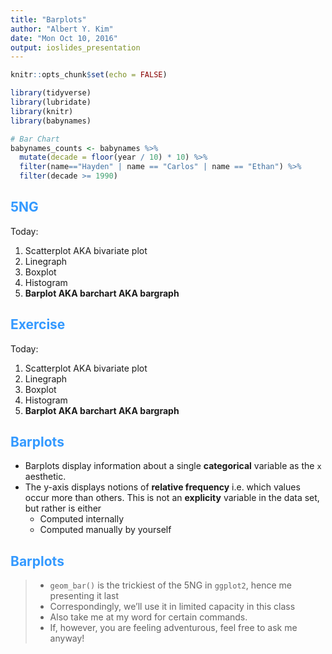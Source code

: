 ```yaml
---
title: "Barplots"
author: "Albert Y. Kim"
date: "Mon Oct 10, 2016"
output: ioslides_presentation
---
```


<style>
h2 { 
 color: #3399ff;		
}
h3 { 
 color: #3399ff;		
}
slides > slide.backdrop {
  background: white;
}
</style>

```r
knitr::opts_chunk$set(echo = FALSE)
```

```r
library(tidyverse)
library(lubridate)
library(knitr)
library(babynames)
```

```r
# Bar Chart
babynames_counts <- babynames %>% 
  mutate(decade = floor(year / 10) * 10) %>% 
  filter(name=="Hayden" | name == "Carlos" | name == "Ethan") %>% 
  filter(decade >= 1990)
```


## 5NG

Today:

1. Scatterplot AKA bivariate plot
1. Linegraph
1. Boxplot
1. Histogram
1. **Barplot AKA barchart AKA bargraph**


## Exercise

Today:

1. Scatterplot AKA bivariate plot
1. Linegraph
1. Boxplot
1. Histogram
1. **Barplot AKA barchart AKA bargraph**





## Barplots

* Barplots display information about a single **categorical** variable as the `x` aesthetic.
* The y-axis displays notions of **relative frequency** i.e. which values occur more than 
others. This is not an **explicity** variable in the data set, but rather is either
    + Computed internally
    + Computed manually by yourself





## Barplots

> * `geom_bar()` is the trickiest of the 5NG in `ggplot2`, hence me presenting it last
> * Correspondingly, we'll use it in limited capacity in this class
> * Also take me at my word for certain commands.
> * If, however, you are feeling adventurous, feel free to ask me anyway!





















<!--
## Barplots

Recall from Lec05 Slide 16, we displayed

```r
# Bar Chart
babynames_counts %>% 
  group_by(name) %>% 
  summarise(n=sum(n)) %>% 
  ggplot(data=., aes(x=name, y=n)) +
  geom_bar(stat="identity") +
  labs(x="Name", y="Count", title="Name Counts since 1990")
```



## Input Data

The `filter`ed `babynames` data looks like...

```r
babynames_counts %>% 
  select(-prop, -decade) %>% 
  kable()
```




## ggplot Command

* We assign the `y` `aes()`thetic to be the **pre-counted** variable `n`
* The `stat="identity"` in `geom_bar()`:

```r
ggplot(data=babynames, aes(x=name)) +
  geom_bar(stat="identity")
```

```r
# Bar Chart
babynames_counts %>% 
  ggplot(data=., aes(x=name)) +
  geom_bar() +
  labs(x="Name", title="Name Counts since 1990")
```

-->

